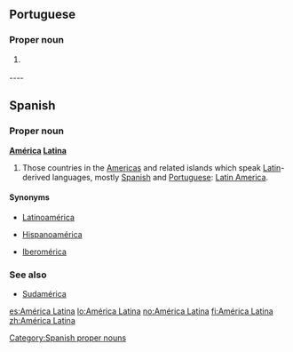 ==Portuguese==

===Proper noun===
{{pt-proper noun|f|head=[[América]] [[latina|Latina]]}}

# {{l/en|Latin America}} {{gloss|parts of the Americas which speak Spanish or Portuguese}}

----  

==Spanish==

===Proper noun===
'''[[América]] [[Latina]]'''
# Those countries in the [[Americas]] and related islands which speak [[Latin]]-derived languages, mostly [[Spanish]] and [[Portuguese]]: [[Latin America]].

====Synonyms====

* {{qualifier|Including all Romance languages}} [[Latinoamérica]]
* {{qualifier|Hispanophone countries only}} [[Hispanoamérica]]
* {{qualifier|Spanish and Portuguese speaking countries only}} [[Iberomérica]]

===See also===
* [[Sudamérica]]

[[Category:Spanish proper nouns]]

[[es:América Latina]]
[[lo:América Latina]]
[[no:América Latina]]
[[fi:América Latina]]
[[zh:América Latina]]